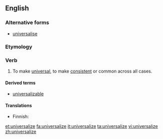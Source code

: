 ==English==

===Alternative forms===
* [[universalise]]

===Etymology===
{{suffix|universal|ize|lang=en}}

===Verb===
{{en-verb|universaliz|es}}

# To make [[universal]], to make [[consistent]] or common across all cases.

====Derived terms====
* [[universalizable]]

====Translations====
{{trans-top|to make universal}}
* Finnish: {{t+|fi|yleistää}}
{{trans-mid}}
{{trans-bottom}}

[[et:universalize]]
[[fa:universalize]]
[[it:universalize]]
[[ta:universalize]]
[[vi:universalize]]
[[zh:universalize]]